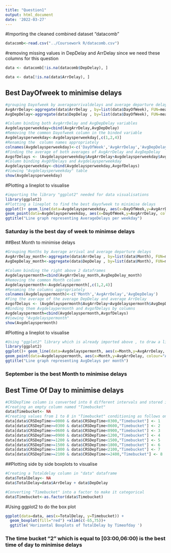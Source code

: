 ---
title: "Question1"
output: html_document
date: '2022-03-27'
---

#Importing the cleaned combined dataset "datacomb"
```{r}
datacomb<-read.csv("../Coursework R/datacomb.csv")
```

#removing missing values in DepDelay and ArrDelay since we need these columns for this question
```{r}
data <- datacomb[!is.na(datacomb$DepDelay), ]

data <- data[!is.na(data$ArrDelay), ]
```

## Best DayOfweek to minimise delays

```{r}
#grouping Dayofweek by averagearrivaldelays and average departure delays
AvgArrDelay<-aggregate(data$ArrDelay , by=list(data$DayOfWeek), FUN=mean) 
AvgDepDelay<-aggregate(data$DepDelay , by=list(data$DayOfWeek), FUN=mean) 
```

```{r}
#Column binding both AvgArrDelay and AvgDepDelay variables 
Avgdelaysperweekday=cbind(AvgArrDelay,AvgDepDelay) 
#Removing the common Dayofweek column in the binded variable
Avgdelaysperweekday<-Avgdelaysperweekday[,c(1,2,4)] 
#Renaming the  column names appropriately
colnames(Avgdelaysperweekday)<-c('DayOfWeek','AvgArrDelay','AvgDepDelay') 
#Finding the average of both averages of AvgArrDelay and AvgDepDelay
AvgofDelays <- (Avgdelaysperweekday$AvgArrDelay+Avgdelaysperweekday$AvgDepDelay)/2
#Column binding AvgOfDelays and Avgdelaysperweekday
Avgdelaysperweekday<-cbind(Avgdelaysperweekday,AvgofDelays)
#Viewing "Avgdelaysperweekday" table
show(Avgdelaysperweekday)
```

#Plotting a lineplot to visualise

```{r}
#importing the library "ggplot2" needed for data visualisations
library(ggplot2)
#Plotting a lineplot to find the best dayofweek to minimise delays
ggplot()+ geom_line(data=Avgdelaysperweekday, aes(x=DayOfWeek,y=AvgArrDelay, colour="AvgArrDelay"))+ geom_line(data=Avgdelaysperweekday, aes(x=DayOfWeek,y=AvgDepDelay, colour="AvgDepDelay")) + geom_line(data=Avgdelaysperweekday, aes(x=DayOfWeek,y=AvgofDelays, colour="AvgofDelays")) +
geom_point(data=Avgdelaysperweekday, aes(x=DayOfWeek,y=AvgArrDelay, colour="AvgArrDelay")) + geom_point(data=Avgdelaysperweekday, aes(x=DayOfWeek,y=AvgDepDelay, colour="AvgDepDelay")) + geom_point(data=Avgdelaysperweekday, aes(x=DayOfWeek,y=AvgofDelays, colour="AvgofDelays")) + xlab("DayOfWeek")+ ylab("Average Delay/mins")+ scale_x_discrete(limits=c("Mon","Tue","Wed","Thurs","Fri","Sat","Sun"))+
ggtitle("Line graph representing AverageDelays per weekday")
```
### Saturday is the best day of week to minimse delays

##Best Month to minimise delays

```{r}
#Grouping Months by Average arrival and average departure delays
AvgArrDelay_month<-aggregate(data$ArrDelay , by=list(data$Month), FUN=mean) 
AvgDepDelay_month<-aggregate(data$DepDelay , by=list(data$Month), FUN=mean)
```

```{r}
#Column binding the right above 2 dataframes 
Avgdelayspermonth=cbind(AvgArrDelay_month,AvgDepDelay_month) 
#Removing the common Month column
Avgdelayspermonth<-Avgdelayspermonth[,c(1,2,4)]
#Renaming the columns appropriately
colnames(Avgdelayspermonth)<-c('Month','AvgArrDelay','AvgDepDelay') 
#Fing the average of the average DepDelay and average ArrDelay
AvgofDelays <- (Avgdelayspermonth$AvgArrDelay+Avgdelayspermonth$AvgDepDelay)/2
#Binding them Avgdelaypermonth and AvgofDelays by columns
Avgdelayspermonth=cbind(Avgdelayspermonth,AvgofDelays)
#Viewing "Avgdelayspermonth"
show(Avgdelayspermonth)
```

#Plotting a lineplot to visualise
```{r}
#Using "ggplot2" library which is already imported above , to draw a line plot
library(ggplot2)
ggplot()+ geom_line(data=Avgdelayspermonth, aes(x=Month,y=AvgArrDelay, colour="AvgArrDelay"))+ geom_line(data=Avgdelayspermonth, aes(x=Month,y=AvgDepDelay, colour="AvgDepDelay")) + geom_line(data=Avgdelayspermonth, aes(x=Month,y=AvgofDelays, colour="AvgofDelays")) +
geom_point(data=Avgdelayspermonth, aes(x=Month,y=AvgArrDelay, colour="AvgArrDelay")) + geom_point(data=Avgdelayspermonth, aes(x=Month,y=AvgDepDelay, colour="AvgDepDelay")) + geom_point(data=Avgdelayspermonth, aes(x=Month,y=AvgofDelays, colour="AvgofDelays")) + xlab("Month")+ ylab("Average Delay/mins")+ scale_x_discrete(limits=c("Jan","Feb","March","April","May","June","July","August","Sep","Oct","Nov","Dec"))+
ggtitle("Line graph representing AvgDelays per month")
```
### September is the best Month to minimise delays

## Best Time Of Day to minimise delays

```{r}
#CRSDepTime column is converted into 8 different intervals and stored in a new column named"Timebucket" in the dataframe "data"
#Creating an empty column named "Timebucket"
data$Timebucket<- NA
#Creating values from 1 to 8 in "Timebucket" conditioning as follows on the "CRSDepTime" column
data[data$CRSDepTime>=0000 & data$CRSDepTime<0300,"Timebucket"] <- 1
data[data$CRSDepTime>=0300 & data$CRSDepTime<0600,"Timebucket"] <- 2
data[data$CRSDepTime>=0600 & data$CRSDepTime<0900,"Timebucket"] <- 3
data[data$CRSDepTime>=0900 & data$CRSDepTime<1200,"Timebucket"] <- 4
data[data$CRSDepTime>=1200 & data$CRSDepTime<1500,"Timebucket"] <- 5
data[data$CRSDepTime>=1500 & data$CRSDepTime<1800,"Timebucket"] <- 6
data[data$CRSDepTime>=1800 & data$CRSDepTime<2100,"Timebucket"] <- 7
data[data$CRSDepTime>=2100 & data$CRSDepTime<=2400,"Timebucket"] <- 8
```

##Plotting side by side boxplots to visualise
```{r}
#Creating a Totaldelay column in "data" dataframe
data$TotalDelay<- NA
data$TotalDelay=data$ArrDelay + data$DepDelay
```

```{r}
#Converting "Timebucket" into a factor to make it categorical
data$Timebucket<-as.factor(data$Timebucket)
```

#Using ggplot2 to do the box plot
```{r}
ggplot(data=data, aes(x=TotalDelay, y=Timebucket)) +
  geom_boxplot(fill="red") +xlim(c(-65,75))+
  ggtitle('Horizontal Boxplots of TotalDelay by Timeofday ')
```
### The time bucket "2" which is equal to [03:00,06:00) is the best time of day to minimise delays